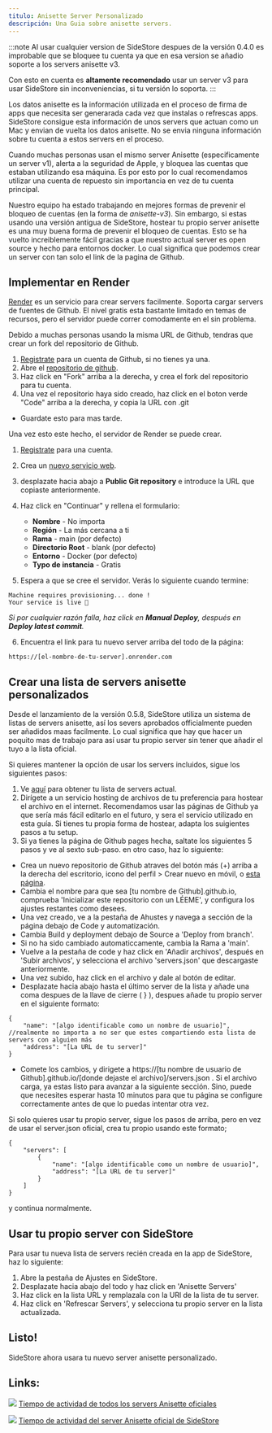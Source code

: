 ```yaml
---
titulo: Anisette Server Personalizado
descripción: Una Guia sobre anisette servers.
---
```


:::note
Al usar cualquier version de SideStore despues de la versión 0.4.0 es improbable que se bloquee tu cuenta ya que en esa version se añadio soporte a los servers anisette v3.

Con esto en cuenta es **altamente recomendado** usar un server v3 para usar SideStore sin inconveniencias, si tu versión lo soporta.
:::

Los datos anisette es la información utilizada en el proceso de firma de apps que necesita ser generarada cada vez que instalas o refrescas apps. SideStore consigue esta información de unos servers que actuan como un Mac y envian de vuelta los datos anisette. No se envia ninguna información sobre tu cuenta a estos servers en el proceso.

Cuando muchas personas usan el mismo server Anisette (especificamente un server v1), alerta a la seguridad de Apple, y bloquea las cuentas que estaban utilizando esa máquina. Es por esto por lo cual recomendamos utilizar una cuenta de repuesto sin importancia en vez de tu cuenta principal.

Nuestro equipo ha estado trabajando en mejores formas de prevenir el bloqueo de cuentas (en la forma de _anisette-v3_). Sin embargo, si estas usando una versión antigua de SideStore, hostear tu propio server anisette es una muy buena forma de prevenir el bloqueo de cuentas. Esto se ha vuelto increiblemente fácil gracias a que nuestro actual server es open source y hecho para entornos docker. Lo cual significa que podemos crear un server con tan solo el link de la pagina de Github.

## Implementar en Render

[Render](https://render.com/) es un servicio para crear servers facilmente. Soporta cargar servers de fuentes de Github. El nivel gratis esta bastante limitado en temas de recursos, pero el servidor puede correr comodamente en el sin problema.

Debido a muchas personas usando la misma URL de Github, tendras que crear un fork del repositorio de Github.

1. [Registrate](https://github.com/signup) para un cuenta de Github, si no tienes ya una.
2. Abre el [repositorio de github](https://github.com/Dadoum/anisette-v3-server).
3. Haz click en "Fork" arriba a la derecha, y crea el fork del repositorio para tu cuenta.
4. Una vez el repositorio haya sido creado, haz click en el boton verde "Code" arriba a la derecha, y copia la URL con .git

* Guardate esto para mas tarde.

Una vez esto este hecho, el servidor de Render se puede crear.

1. [Registrate](https://dashboard.render.com/register/) para una cuenta.
2. Crea un [nuevo servicio web](https://dashboard.render.com/select-repo?type=web).
3. desplazate hacia abajo a **Public Git repository** e introduce la URL que copiaste anteriormente.
4. Haz click en "Continuar" y rellena el formulario:
    * **Nombre** - No importa
    * **Región** - La más cercana a ti
    * **Rama** - main (por defecto)
    * **Directorio Root** - blank (por defecto)
    * **Entorno** - Docker (por defecto)
    * **Typo de instancia** - Gratis

5. Espera a que se cree el servidor. Verás lo siguiente cuando termine:

```
Machine requires provisioning... done !
Your service is live 🎉
```

*Si por cualquier razón falla, haz click en **Manual Deploy**, después en **Deploy latest commit**.*

6. Encuentra el link para tu nuevo server arriba del todo de la página:

```
https://[el-nombre-de-tu-server].onrender.com
```

## Crear una lista de servers anisette personalizados

Desde el lanzamiento de la versión 0.5.8, SideStore utiliza un sistema de listas de servers anisette, así los severs aprobados officialmente pueden ser añadidos maas facilmente. Lo cual significa que hay que hacer un poquito mas de trabajo para así usar tu propio server sin tener que añadir el tuyo a la lista oficial.

Si quieres mantener la opción de usar los servers incluidos, sigue los siguientes pasos:
1. Ve [aquí](https://servers.sidestore.io/servers.json) para obtener tu lista de servers actual.
2. Dirígete a un servicio hosting de archivos de tu preferencia para hostear el archivo en el internet. Recomendamos usar las páginas de Github ya que sería más fácil editarlo en el futuro, y sera el servicio utilizado en esta guía. Si tienes tu propia forma de hostear, adapta los suigientes pasos a tu setup.
3. Si ya tienes la página de Github pages hecha, saltate los siguientes 5 pasos y ve al sexto sub-paso. en otro caso, haz lo siguiente:
* Crea un nuevo repositorio de Github atraves del botón más (+) arriba a la derecha del escritorio, icono del perfil > Crear nuevo en móvil, o [esta página](https://github.com/new).
* Cambia el nombre para que sea [tu nombre de Github].github.io, comprueba 'Inicializar este repositorio con un LÉEME', y configura los ajustes restantes como desees.
* Una vez creado, ve a la pestaña de Ahustes y navega a sección de la página debajo de Code y automatización.
* Cambia Build y deployment debajo de Source a 'Deploy from branch'.
* Si no ha sido cambiado automaticcamente, cambia la Rama a 'main'.
* Vuelve a la pestaña de code y haz click en 'Añadir archivos', después en 'Subir archivos', y selecciona el archivo 'servers.json' que descargaste anteriormente.  
* Una vez subido, haz click en el archivo y dale al botón de editar. 
* Desplazate hacia abajo hasta el último server de la lista y añade una coma despues de la llave de cierre ( } ), despues añade tu propio server en el siguiente formato:
```
{
    "name": "[algo identificable como un nombre de usuario]",   //realmente no importa a no ser que estes compartiendo esta lista de servers con alguien más
    "address": "[La URL de tu server]"
}
```
* Comete los cambios, y dirigete a https://[tu nombre de usuario de Github].github.io/[donde dejaste el archivo]/servers.json . Si el archivo carga, ya estas listo para avanzar a la siguiente sección. Sino, puede que necesites esperar hasta 10 minutos para que tu página se configure correctamente antes de que lo puedas intentar otra vez.

Si solo quieres usar tu propio server, sigue los pasos de arriba, pero en vez de usar el server.json oficial, crea tu propio usando este formato;
```
{
    "servers": [
        {
            "name": "[algo identificable como un nombre de usuario]",
            "address": "[La URL de tu server]"
        }
    ]
}
```
y continua normalmente.

## Usar tu propio server con SideStore

Para usar tu nueva lista de servers recién creada en la app de SideStore, haz lo siguiente:

1. Abre la pestaña de Ajustes en SideStore.
2. Desplazate hacia abajo del todo y haz click en 'Anisette Servers'
3. Haz click en la lista URL y remplazala con la URl de la lista de tu server.
4. Haz click en 'Refrescar Servers', y selecciona tu propio server en la lista actualizada.

## Listo!

SideStore ahora usara tu nuevo server anisette personalizado.


## Links:
[<img src="https://uptime.sidestore.io/api/badge/4/uptime/48" />](https://uptime.sidestore.io/status/all)
[Tiempo de actividad de todos los servers Anisette oficiales](https://uptime.sidestore.io/status/all)

[<img src="https://uptime.sidestore.io/api/badge/1/uptime/48" />](https://uptime.sidestore.io/status/ss)
[Tiempo de actividad del server Anisette oficial de SideStore](https://uptime.sidestore.io/status/ss)
